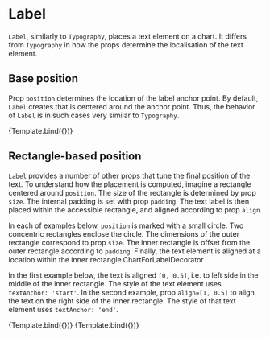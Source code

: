 
# Label

<Meta title="Core/Components/Text/Label" />

`Label`, similarly to `Typography`, places a text element on a chart.
It differs from `Typography` in how the props determine the localisation of the text element.

<ArgsTable of={Label} />

## Base position

Prop `position` determines the location of the label anchor point.
By default, `Label` creates that is centered around the anchor point.
Thus, the behavior of `Label` is in such cases very similar to `Typography`.

<Canvas>
    <Story
        name="default"
        args={{
            position: [0, 0],
            children: 'label text',
        }}
        component={Label}
        decorators={[ChartDecorator]}
    >
        {Template.bind({})}
    </Story>
</Canvas>

## Rectangle-based position

`Label` provides a number of other props that tune the final position of the text.
To understand how the placement is computed, imagine a rectangle centered around `position`.
The size of the rectangle is determined by prop `size`. The internal padding is set
with prop `padding`. The text label is then placed within the accessible rectangle,
and aligned according to prop `align`.

In each of examples below, `position` is marked with a small circle.
Two concentric rectangles enclose the circle.
The dimensions of the outer rectangle correspond to prop `size`.
The inner rectangle is offset from the outer rectangle according to `padding`.
Finally, the text element is aligned at a location within the inner rectangle.ChartForLabelDecorator

In the first example below, the text is aligned `[0, 0.5]`, i.e. to left side in the middle of the inner rectangle.
The style of the text element uses `textAnchor: 'start'`.
In the second example, prop `align=[1, 0.5]` to align the text on the right side of the inner rectangle.
The style of that text element uses `textAnchor: 'end'`.

<Canvas>
    <Story
        name="aligned middle-left"
        args={{
            position: [160, 110],
            size: [160, 50],
            padding: [5, 5, 5, 15],
            align: [0, 0.5],
            style: { textAnchor: 'start' },
            children: 'label text',
        }}
        component={Label}
        decorators={[ChartForLabelDecorator]}
    >
        {Template.bind({})}
    </Story>
    <Story
        name="aligned middle-right"
        args={{
            position: [160, 110],
            size: [160, 50],
            padding: [5, 5, 5, 15],
            align: [1, 0.5],
            style: { textAnchor: 'end' },
            children: 'label text',
        }}
        component={Label}
        decorators={[ChartForLabelDecorator]}
    >
        {Template.bind({})}
    </Story>
</Canvas>
